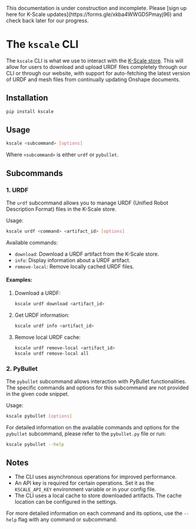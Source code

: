 <Callout type="warning" emoji="⚠️">
This documentation is under construction and incomplete. Please [sign up here for K-Scale updates](https://forms.gle/xkba4WWGD5Pmayj96) and check back later for our progress.
</Callout>

# The `kscale` CLI

The `kscale` CLI is what we use to interact with the [K-Scale store](https://kscale.store/). This will allow for users to download and upload URDF files completely through our CLI or through our website, with support for auto-fetching the latest version of URDF and mesh files from continually updating Onshape documents.

## Installation

```bash
pip install kscale
```

## Usage

```bash
kscale <subcommand> [options]
```

Where `<subcommand>` is either `urdf` or `pybullet`.

## Subcommands

### 1. URDF

The `urdf` subcommand allows you to manage URDF (Unified Robot Description Format) files in the K-Scale store.

Usage:

```bash
kscale urdf <command> <artifact_id> [options]
```

Available commands:

- `download`: Download a URDF artifact from the K-Scale store.
- `info`: Display information about a URDF artifact.
- `remove-local`: Remove locally cached URDF files.

#### Examples:

1. Download a URDF:
   ```bash
   kscale urdf download <artifact_id>
   ```

2. Get URDF information:
   ```bash
   kscale urdf info <artifact_id>
   ```

4. Remove local URDF cache:
   ```bash
   kscale urdf remove-local <artifact_id>
   kscale urdf remove-local all
   ```

### 2. PyBullet

The `pybullet` subcommand allows interaction with PyBullet functionalities. The specific commands and options for this subcommand are not provided in the given code snippet.

Usage:

```bash
kscale pybullet [options]
```

For detailed information on the available commands and options for the `pybullet` subcommand, please refer to the `pybullet.py` file or run:

```bash
kscale pybullet --help
```

## Notes

- The CLI uses asynchronous operations for improved performance.
- An API key is required for certain operations. Set it as the `KSCALE_API_KEY` environment variable or in your config file.
- The CLI uses a local cache to store downloaded artifacts. The cache location can be configured in the settings.

For more detailed information on each command and its options, use the `--help` flag with any command or subcommand.
